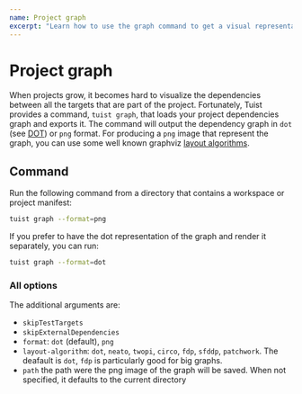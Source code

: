 ```yaml
---
name: Project graph
excerpt: "Learn how to use the graph command to get a visual representation of your project's dependency graph"
---
```


# Project graph

When projects grow, it becomes hard to visualize the dependencies between all the targets that are part of the project. Fortunately, Tuist provides a command, `tuist graph`, that loads your project dependencies graph and exports it.
The command will output the dependency graph in `dot` (see [DOT](<https://en.wikipedia.org/wiki/DOT_(graph_description_language)>)) or `png` format.
For producing a `png` image that represent the graph, you can use some well known graphviz [layout algorithms](https://graphviz.org/documentation/).

## Command

Run the following command from a directory that contains a workspace or project manifest:

```bash
tuist graph --format=png
```

If you prefer to have the dot representation of the graph and render it separately, you can run:

```bash
tuist graph --format=dot
```

### All options

The additional arguments are:
- `skipTestTargets`
- `skipExternalDependencies`
- `format`: `dot` (default), `png`
- `layout-algorithm`: `dot`, `neato`, `twopi`, `circo`, `fdp`, `sfddp`, `patchwork`. The deafault is `dot`, `fdp` is particularly good for big graphs.
- `path` the path were the png image of the graph will be saved. When not specified, it defaults to the current directory


